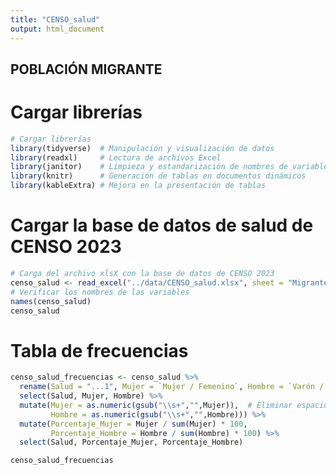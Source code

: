 ```yaml
---
title: "CENSO_salud"
output: html_document
---
```

## POBLACIÓN MIGRANTE
# Cargar librerías
```r
# Cargar librerías
library(tidyverse)  # Manipulación y visualización de datos
library(readxl)     # Lectura de archivos Excel
library(janitor)    # Limpieza y estandarización de nombres de variables
library(knitr)      # Generación de tablas en documentos dinámicos
library(kableExtra) # Mejora en la presentación de tablas
```

# Cargar la base de datos de salud de CENSO 2023
```r
# Carga del archivo xlsX con la base de datos de CENSO 2023
censo_salud <- read_excel("../data/CENSO_salud.xlsx", sheet = "Migrante")
# Verificar los nombres de las variables
names(censo_salud)
censo_salud
```
# Tabla de frecuencias

```r
censo_salud_frecuencias <- censo_salud %>%
  rename(Salud = "...1", Mujer = `Mujer / Femenino`, Hombre = `Varón / Masculino`) %>%
  select(Salud, Mujer, Hombre) %>%
  mutate(Mujer = as.numeric(gsub("\\s+","",Mujer)),  # Eliminar espacios y convertir a numérico
         Hombre = as.numeric(gsub("\\s+","",Hombre))) %>%
  mutate(Porcentaje_Mujer = Mujer / sum(Mujer) * 100,
         Porcentaje_Hombre = Hombre / sum(Hombre) * 100) %>%
  select(Salud, Porcentaje_Mujer, Porcentaje_Hombre)

censo_salud_frecuencias

  
```
